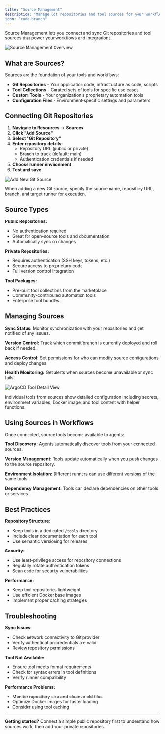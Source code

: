 ```yaml
---
title: "Source Management"
description: "Manage Git repositories and tool sources for your workflows"
icon: "code-branch"
---
```


Source Management lets you connect and sync Git repositories and tool sources that power your workflows and integrations.

![Source Management Overview](/assets/screenshots/composer/sources/source-management-overview.png)

## What are Sources?

Sources are the foundation of your tools and workflows:

- **Git Repositories** - Your application code, infrastructure as code, scripts
- **Tool Collections** - Curated sets of tools for specific use cases  
- **Custom Tools** - Your organization's proprietary automation tools
- **Configuration Files** - Environment-specific settings and parameters

## Connecting Git Repositories

1. **Navigate to Resources** → **Sources**
2. **Click "Add Source"** 
3. **Select "Git Repository"**
4. **Enter repository details:**
   - Repository URL (public or private)
   - Branch to track (default: main)
   - Authentication credentials if needed
5. **Choose runner environment**
6. **Test and save**

![Add New Git Source](/assets/screenshots/composer/sources/add-new-git-source.png)

When adding a new Git source, specify the source name, repository URL, branch, and target runner for execution.

## Source Types

**Public Repositories:**
- No authentication required
- Great for open-source tools and documentation
- Automatically sync on changes

**Private Repositories:**  
- Requires authentication (SSH keys, tokens, etc.)
- Secure access to proprietary code
- Full version control integration

**Tool Packages:**
- Pre-built tool collections from the marketplace
- Community-contributed automation tools
- Enterprise tool bundles

## Managing Sources

**Sync Status:**
Monitor synchronization with your repositories and get notified of any issues.

**Version Control:**
Track which commit/branch is currently deployed and roll back if needed.

**Access Control:**
Set permissions for who can modify source configurations and deploy changes.

**Health Monitoring:**
Get alerts when sources become unavailable or sync fails.

![ArgoCD Tool Detail View](/assets/screenshots/composer/sources/argocd-tool-detail-view.png)

Individual tools from sources show detailed configuration including secrets, environment variables, Docker image, and tool content with helper functions.

## Using Sources in Workflows

Once connected, source tools become available to agents:

**Tool Discovery:** Agents automatically discover tools from your connected sources.

**Version Management:** Tools update automatically when you push changes to the source repository.

**Environment Isolation:** Different runners can use different versions of the same tools.

**Dependency Management:** Tools can declare dependencies on other tools or services.

## Best Practices

**Repository Structure:**
- Keep tools in a dedicated `/tools` directory
- Include clear documentation for each tool
- Use semantic versioning for releases

**Security:**
- Use least-privilege access for repository connections
- Regularly rotate authentication tokens
- Scan code for security vulnerabilities

**Performance:**
- Keep tool repositories lightweight
- Use efficient Docker base images
- Implement proper caching strategies

## Troubleshooting

**Sync Issues:**
- Check network connectivity to Git provider
- Verify authentication credentials are valid
- Review repository permissions

**Tool Not Available:**
- Ensure tool meets format requirements
- Check for syntax errors in tool definitions
- Verify runner compatibility

**Performance Problems:**
- Monitor repository size and cleanup old files
- Optimize Docker images for faster loading
- Consider using tool caching

---

**Getting started?** Connect a simple public repository first to understand how sources work, then add your private repositories.